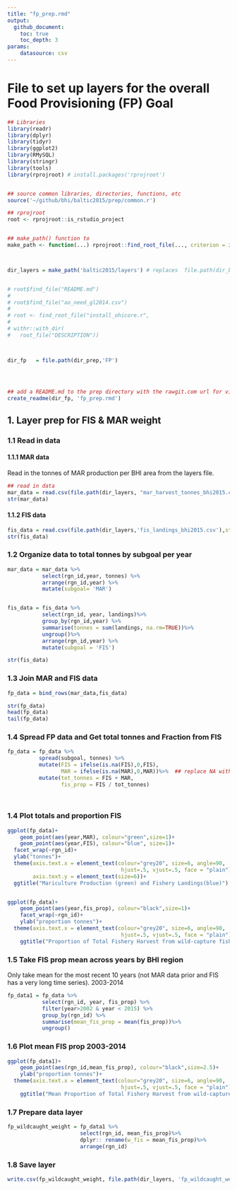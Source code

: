 ```yaml
---
title: "fp_prep.rmd"
output:
  github_document:
    toc: true
    toc_depth: 3
params: 
    datasource: csv
---
```


# File to set up layers for the overall Food Provisioning (FP) Goal



```r

## Libraries
library(readr)
library(dplyr)
library(tidyr)
library(ggplot2)
library(RMySQL)
library(stringr)
library(tools)
library(rprojroot) # install.packages('rprojroot')


## source common libraries, directories, functions, etc
source('~/github/bhi/baltic2015/prep/common.r')

## rprojroot
root <- rprojroot::is_rstudio_project


## make_path() function to 
make_path <- function(...) rprojroot::find_root_file(..., criterion = is_rstudio_project)



dir_layers = make_path('baltic2015/layers') # replaces  file.path(dir_baltic, 'layers')


# root$find_file("README.md")
# 
# root$find_file("ao_need_gl2014.csv")
# 
# root <- find_root_file("install_ohicore.r", 
# 
# withr::with_dir(
#   root_file("DESCRIPTION"))



dir_fp   = file.path(dir_prep,'FP')




## add a README.md to the prep directory with the rawgit.com url for viewing on GitHub
create_readme(dir_fp, 'fp_prep.rmd') 
```



## 1. Layer prep for FIS & MAR weight

### 1.1 Read in data

#### 1.1.1 MAR data
Read in the tonnes of MAR production per BHI area from the layers file. 
```r
## read in data
mar_data = read.csv(file.path(dir_layers, "mar_harvest_tonnes_bhi2015.csv"))
str(mar_data)

```


#### 1.1.2 FIS data
```r

fis_data = read.csv(file.path(dir_layers,'fis_landings_bhi2015.csv'),stringsAsFactors = FALSE)
str(fis_data)

```


### 1.2 Organize data to total tonnes by subgoal per year
```r
mar_data = mar_data %>%
           select(rgn_id,year, tonnes) %>%
           arrange(rgn_id,year) %>%
           mutate(subgoal= 'MAR')


fis_data = fis_data %>%
           select(rgn_id, year, landings)%>%
           group_by(rgn_id,year) %>%
           summarise(tonnes = sum(landings, na.rm=TRUE))%>%
           ungroup()%>%
           arrange(rgn_id,year) %>%
           mutate(subgoal = 'FIS')

str(fis_data)
```

### 1.3 Join MAR and FIS data
```r
fp_data = bind_rows(mar_data,fis_data)

str(fp_data)
head(fp_data)
tail(fp_data)
```

### 1.4 Spread FP data and Get total tonnes and Fraction from FIS
```r
fp_data = fp_data %>%
          spread(subgoal, tonnes) %>%
          mutate(FIS = ifelse(is.na(FIS),0,FIS),
                 MAR = ifelse(is.na(MAR),0,MAR))%>%  ## replace NA with zero, no production from that subgoal
          mutate(tot_tonnes = FIS + MAR,
                 fis_prop = FIS / tot_tonnes)
          
  
```

### 1.4 Plot totals and proportion FIS
```r
ggplot(fp_data)+
    geom_point(aes(year,MAR), colour="green",size=1)+
    geom_point(aes(year,FIS), colour="blue", size=1)+
  facet_wrap(~rgn_id)+
  ylab("tonnes")+
  theme(axis.text.x = element_text(colour="grey20", size=6, angle=90, 
                                    hjust=.5, vjust=.5, face = "plain"),
        axis.text.y = element_text(size=6))+
  ggtitle("Mariculture Production (green) and Fishery Landings(blue)")


ggplot(fp_data)+
    geom_point(aes(year,fis_prop), colour="black",size=1)+
    facet_wrap(~rgn_id)+
    ylab("proportion tonnes")+
  theme(axis.text.x = element_text(colour="grey20", size=6, angle=90, 
                                    hjust=.5, vjust=.5, face = "plain"))+
    ggtitle("Proportion of Total Fishery Harvest from wild-capture fisheries (FIS)")

```

### 1.5 Take FIS prop mean across years by BHI region
Only take mean for the most recent 10 years (not MAR data prior and FIS has a very long time series). 2003-2014
```r

fp_data1 = fp_data %>%
           select(rgn_id, year, fis_prop) %>%
           filter(year>2002 & year < 2015) %>%
           group_by(rgn_id) %>%
           summarise(mean_fis_prop = mean(fis_prop))%>%
           ungroup()

```

### 1.6 Plot mean FIS prop 2003-2014
```r

ggplot(fp_data1)+
    geom_point(aes(rgn_id,mean_fis_prop), colour="black",size=2.5)+
    ylab("proportion tonnes")+
  theme(axis.text.x = element_text(colour="grey20", size=6, angle=90, 
                                    hjust=.5, vjust=.5, face = "plain"))+
    ggtitle("Mean Proportion of Total Fishery Harvest from wild-capture fisheries (FIS) 2003-2014")


```


### 1.7 Prepare data layer
```r

fp_wildcaught_weight = fp_data1 %>%
                       select(rgn_id, mean_fis_prop)%>%
                       dplyr:: rename(w_fis = mean_fis_prop)%>%
                       arrange(rgn_id)

```

### 1.8 Save layer
```r

write.csv(fp_wildcaught_weight, file.path(dir_layers, 'fp_wildcaught_weight_bhi2015.csv'), row.names = FALSE)
```


